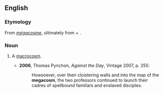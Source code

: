 ==English==

===Etymology===
From {{etyl|fr|en}} ''[[mégacosme]]'', ultimately from {{etyl|grc|en}} {{term|μεγα-|tr=mega-|lang=grc}} + {{term|κόσμος|tr=kosmos|lang=grc}}.

===Noun===
{{en-noun}}

# {{context|obsolete|lang=en}} A [[macrocosm]].
#* '''2006''', Thomas Pynchon, ''Against the Day'', Vintage 2007, p. 255:
#*: Howsoever, over their cloistering walls and into the map of the '''megacosm''', the two professors continued to launch their cadres of spellbound familiars and enslaved disciples.